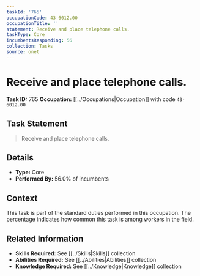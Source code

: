```yaml
---
taskId: '765'
occupationCode: 43-6012.00
occupationTitle: ''
statement: Receive and place telephone calls.
taskType: Core
incumbentsResponding: 56
collection: Tasks
source: onet
---
```

# Receive and place telephone calls.

**Task ID:** 765
**Occupation:** [[../Occupations|Occupation]] with code `43-6012.00`

## Task Statement

> Receive and place telephone calls.

## Details

- **Type:** Core
- **Performed By:** 56.0% of incumbents

## Context

This task is part of the standard duties performed in this occupation. The percentage indicates how common this task is among workers in the field.

## Related Information

- **Skills Required:** See [[../Skills|Skills]] collection
- **Abilities Required:** See [[../Abilities|Abilities]] collection
- **Knowledge Required:** See [[../Knowledge|Knowledge]] collection
